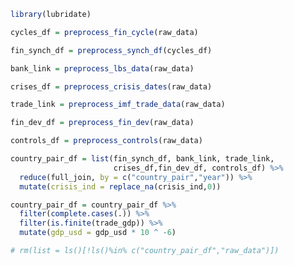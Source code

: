 
```r

library(lubridate)

```


<!-- Construct Country level data frame -->

```r

cycles_df = preprocess_fin_cycle(raw_data)

fin_synch_df = preprocess_synch_df(cycles_df)

```

```r

bank_link = preprocess_lbs_data(raw_data)

```

```r

crises_df = preprocess_crisis_dates(raw_data)

```

```r

trade_link = preprocess_imf_trade_data(raw_data)

```

```r

fin_dev_df = preprocess_fin_dev(raw_data)

```

```r

controls_df = preprocess_controls(raw_data)

```

```r

country_pair_df = list(fin_synch_df, bank_link, trade_link,
                       crises_df,fin_dev_df, controls_df) %>% 
  reduce(full_join, by = c("country_pair","year")) %>% 
  mutate(crisis_ind = replace_na(crisis_ind,0))

country_pair_df = country_pair_df %>% 
  filter(complete.cases(.)) %>% 
  filter(is.finite(trade_gdp)) %>% 
  mutate(gdp_usd = gdp_usd * 10 ^ -6)

# rm(list = ls()[!ls()%in% c("country_pair_df","raw_data")])

```

